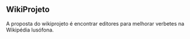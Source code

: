 == WikiProjeto ==
A proposta do wikiprojeto é encontrar editores para melhorar verbetes na Wikipédia lusófona.
